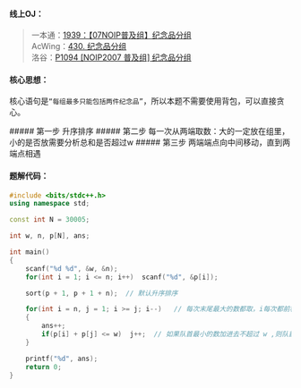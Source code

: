 
#### 线上OJ：
> 一本通：[1939：【07NOIP普及组】纪念品分组](http://ybt.ssoier.cn:8088/problem_show.php?pid=1939)  
AcWing：[430. 纪念品分组](http://ybt.ssoier.cn:8088/problem_show.php?pid=1939)  
洛谷：[P1094 [NOIP2007 普及组] 纪念品分组](https://www.luogu.com.cn/problem/P1094)  

#### 核心思想：
核心语句是`“每组最多只能包括两件纪念品”`，所以本题不需要使用背包，可以直接贪心。


<Steps>
##### 第一步  
升序排序  
##### 第二步
每一次从两端取数：大的一定放在组里，小的是否放需要分析总和是否超过w  
##### 第三步
两端端点向中间移动，直到两端点相遇
</Steps>

#### 题解代码：
```cpp showLineNumbers {13,17,18}
#include <bits/stdc++.h>
using namespace std;

const int N = 30005;

int w, n, p[N], ans;

int main()
{
    scanf("%d %d", &w, &n);
    for(int i = 1; i <= n; i++)  scanf("%d", &p[i]);

    sort(p + 1, p + 1 + n);  // 默认升序排序

    for(int i = n, j = 1; i >= j; i--)   // 每次末尾最大的数都取，i每次都前移
    {
        ans++;
        if(p[i] + p[j] <= w)  j++;  // 如果队首最小的数加进去不超过 w ,则队首加进去，指针后移
    }

    printf("%d", ans);
    return 0;
}
```